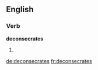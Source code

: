 
==English==

===Verb===
'''deconsecrates'''

# {{third-person singular of|deconsecrate}}

[[de:deconsecrates]]
[[fr:deconsecrates]]